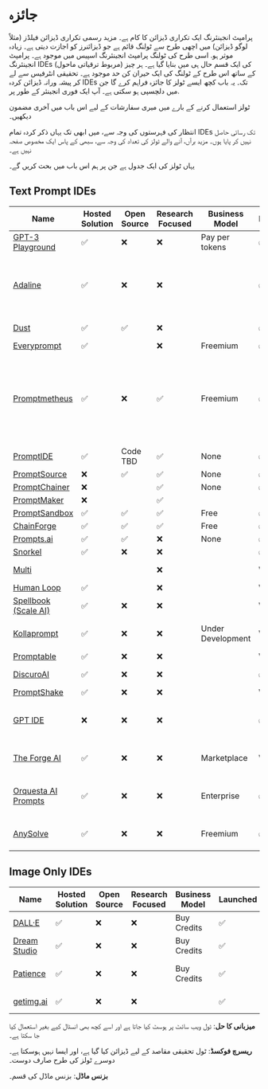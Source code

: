 
# جائزہ

پرامپٹ انجینئرنگ ایک تکراری ڈیزائن کا کام ہے۔ مزید رسمی تکراری ڈیزائن
فیلڈز (مثلاً لوگو ڈیزائن) میں اچھی طرح سے ٹولنگ قائم ہے جو ڈیزائنرز کو اجازت دیتی ہے۔
زیادہ موثر ہو. اسی طرح کی ٹولنگ پرامپٹ انجینئرنگ اسپیس میں موجود ہے۔
پرامپٹ انجینئرنگ IDEs (مربوط ترقیاتی ماحول) کی ایک قسم
حال ہی میں بنایا گیا ہے۔ ہر چیز کے ساتھ اس طرح کے ٹولنگ کی ایک حیران کن حد موجود ہے۔
تحقیقی انٹرفیس سے لے کر پیشہ ورانہ ڈیزائن کردہ IDEs تک۔
یہ باب کچھ ایسے ٹولز کا جائزہ فراہم کرے گا جن میں دلچسپی ہو سکتی ہے۔
آپ ایک فوری انجینئر کے طور پر.

ٹولز استعمال کرنے کے بارے میں میری سفارشات کے لیے اس باب میں آخری مضمون دیکھیں۔

انتظار کی فہرستوں کی وجہ سے، میں ابھی تک یہاں ذکر کردہ تمام IDEs تک رسائی حاصل نہیں کر پایا ہوں۔
مزید برآں، آنے والے ٹولز کی تعداد کی وجہ سے، سبھی کے پاس ایک مخصوص صفحہ نہیں ہے۔

یہاں ٹولز کی ایک جدول ہے جن پر ہم اس باب میں بحث کریں گے۔

## Text Prompt IDEs

| Name                                                                | Hosted Solution | Open Source | Research Focused | Business Model | Launched | Modalities | Supported Providers                                                  |
| ------------------------------------------------------------------- | --------------- | ----------- | ---------------- | -------------- | -------- | ---------- | -------------------------------------------------------------------- |
| [GPT-3 Playground](https://beta.openai.com/docs/quickstart)           | ✅              | ❌          | ❌                | Pay per tokens | ✅       | Text       | OpenAI                                                               |
| [Adaline](https://adaline.ai)                                         | ✅              | ❌          | ❌                |                | ✅       | Text, Image, Tools       | OpenAI, Anthropic, Bedrock, Azure, Groq, and others                                                               |
| [Dust](https://dust.tt/)                                              | ✅              | ✅          | ❌                |                | ✅       | Text       | OpenAI, Cohere                                                       |
| [Everyprompt](https://www.everyprompt.com)                            | ✅              |             | ❌                | Freemium       | ✅       | Text       | OpenAI                                                               |
| [Promptmetheus](https://promptmetheus.com)                            | ✅              | ❌          | ✅                | Freemium       | ✅       | Text       | Anthropic, Cohere, OpenAI, PaLM 2, NLP Cloud, AI21 Labs, Aleph Alpha |
| [PromptIDE](https://prompt.vizhub.ai)                                 | ✅              | Code TBD    | ✅               | None           | ✅       | Text       |                                                                      |
| [PromptSource](https://github.com/bigscience-workshop/promptsource)   | ❌              | ✅          | ✅               | None           | ✅       | Text       |                                                                      |
| [PromptChainer](https://arxiv.org/pdf/2203.06566.pdf)                 | ❌              |             | ✅               | None           | ✅       | Text       |                                                                      |
| [PromptMaker](https://dl.acm.org/doi/abs/10.1145/3491101.3503564)     | ❌              |             | ✅               |                |          | Text       |                                                                      |
| [PromptSandbox](https://promptsandbox.io)                             | ✅              | ✅          | ✅               | Free           | ✅       | Text       | OpenAI                                                               |
| [ChainForge](https://github.com/ianarawjo/ChainForge)                 | ✅              | ✅          | ✅               | Free           | ✅       | Text       | OpenAI                                                               |
| [Prompts.ai](https://prompts.ai/)                                     | ✅              | ✅          | ❌               | None              | ✅        | Text                       | OpenAI                              |
| [Snorkel](https://snorkel.ai/snorkel-flow-platform/foundation-model/) | ✅              | ❌          | ❌               |                   | ✅        | Text                       |                                     |
| [Multi](https://www.multi.tech)                                       |                 |             | ❌               |                   | Wait list | Text, Image                |                                     |
| [Human Loop](https://humanloop.com)                                   | ✅              |             | ❌               |                   | Wait list | Text                       |                                     |
| [Spellbook (Scale AI)](https://scale.com/spellbook)                   | ✅              | ❌          | ❌               |                   | Wait list | Text                       |                                     |
| [Kollaprompt](https://kollaprompt.com)                                | ✅              | ❌          | ❌               | Under Development | Wait list | Text, Image, Audio         | OpenAI, Stable Diffusion            |
| [Promptable](https://promptable.ai/projects/default/workspace)        | ✅              | ❌          | ❌               |                   | Wait list | Text                       | OpenAI                              |
| [DiscuroAI](https://www.discuro.com)                                  | ✅              | ❌          | ❌               |                   | ✅        | Text, Image                | OpenAI                              |
| [PromptShake](https://promptshake.com/?ref=producthunt)               | ✅              | ❌          | ❌               |                   | Wait list | Text                       |                                     |
| [GPT IDE](https://gptide.com)                                         | ❌              | ❌          | ❌               |                   | ✅        | Text, images + audio later | OpenAI, later Stability.AI and more |
| [The Forge AI](https://theforgeai.com/)                               | ✅              | ❌          | ❌               | Marketplace       | Wait list | Text, Images               | OpenAI, Stable Diffusion            |
| [Orquesta AI Prompts](https://orquesta.cloud/platform/ai-llm-prompts) | ✅              | ❌          | ❌               | Enterprise        | ✅        | Text                       | Custom, Public, Private LLMs        |
| [AnySolve](https://www.anysolve.ai/)                                  | ✅              | ❌          | ❌               | Freemium          | ✅        | Text, images + audio later | OpenAI, Stability.AI and more       |

## Image Only IDEs

| Name                                              | Hosted Solution | Open Source | Research Focused | Business Model | Launched | Modalities           | Supported Providers      |
| ------------------------------------------------- | --------------- | ----------- | ---------------- | -------------- | -------- | -------------------- | ------------------------ |
| [DALL·E](https://labs.openai.com)                 | ✅              | ❌          | ❌               | Buy Credits    | ✅       | Text2Image           | OpenAI DALLE             |
| [Dream Studio](https://beta.dreamstudio.ai/dream) | ✅              | ❌          | ❌               | Buy Credits    | ✅       | Text2Image           | Stable Diffusion         |
| [Patience](https://www.patience.ai/faq)           | ✅              | ❌          | ❌               | Buy Credits    | ✅       | Text2Image           | Stable Diffusion, OpenAI |
| [getimg.ai](https://getimg.ai/guides)             | ✅              | ❌          | ❌               |                | ✅       | Text2Image, AIEditor |                          |

**میزبانی کا حل**: ٹول ویب سائٹ پر ہوسٹ کیا جاتا ہے اور اسے کچھ بھی انسٹال کیے بغیر استعمال کیا جا سکتا ہے۔

**ریسرچ فوکسڈ**: ٹول تحقیقی مقاصد کے لیے ڈیزائن کیا گیا ہے، اور ایسا نہیں ہوسکتا ہے۔
دوسرے ٹولز کی طرح صارف دوست۔

**بزنس ماڈل**: بزنس ماڈل کی قسم۔
